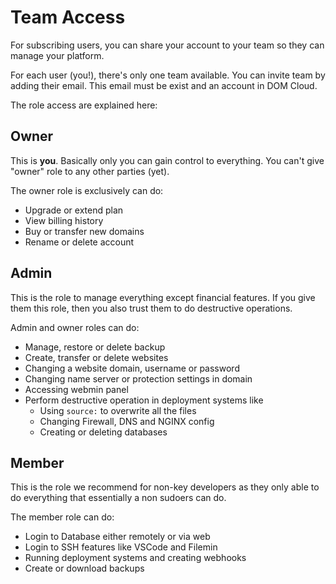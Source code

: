 # Team Access

For subscribing users, you can share your account to your team so they can manage your platform.

For each user (you!), there's only one team available. You can invite team by adding their email. This email must be exist and an account in DOM Cloud.

The role access are explained here:

## Owner

This is **you**. Basically only you can gain control to everything. You can't give "owner" role to any other parties (yet).

The owner role is exclusively can do:

- Upgrade or extend plan
- View billing history
- Buy or transfer new domains
- Rename or delete account

## Admin

This is the role to manage everything except financial features. If you give them this role, then you also trust them to do destructive operations.

Admin and owner roles can do:

- Manage, restore or delete backup
- Create, transfer or delete websites
- Changing a website domain, username or password
- Changing name server or protection settings in domain
- Accessing webmin panel
- Perform destructive operation in deployment systems like
  - Using `source:` to overwrite all the files
  - Changing Firewall, DNS and NGINX config
  - Creating or deleting databases

## Member

This is the role we recommend for non-key developers as they only able to do everything that essentially a non sudoers can do.

The member role can do:

- Login to Database either remotely or via web
- Login to SSH features like VSCode and Filemin
- Running deployment systems and creating webhooks
- Create or download backups
